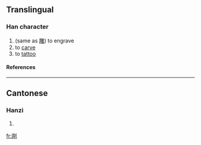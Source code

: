 ==Translingual==
===Han character===
{{Han char|rad=刀|as=08|sn=10|four=|canj=月口中弓 (BRLN)}}
# (same as [[雕]]) to engrave
# to [[carve]]
# to [[tattoo]]
====References====
{{Han ref|kx=0141.330|hdz=10345.080|uh=34EE|ud=13550}}

----
==Cantonese==
===Hanzi===
{{yue-hanzi|jyut=|y=diu1}}
# {{defn|Cantonese}}

[[fr:㓮]]